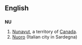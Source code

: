 {{see|Appendix:Variations of "nu"}}
==English==

==={{abbreviation}}===
'''NU'''

# [[Nunavut]], a territory of [[Canada]].
# [[Nuoro]] (Italian city in Sardegna)